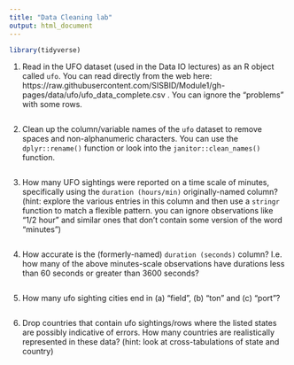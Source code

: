 ```yaml
---
title: "Data Cleaning lab"
output: html_document
---
```


```r
library(tidyverse)
```


1. Read in the UFO dataset (used in the Data IO lectures) as an R object called `ufo`.
You can read directly from the web here: https://raw.githubusercontent.com/SISBID/Module1/gh-pages/data/ufo/ufo_data_complete.csv . 
You can ignore the "problems" with some rows. 

```r

```

2. Clean up the column/variable names of the `ufo` dataset to remove spaces and non-alphanumeric characters. You can use the `dplyr::rename()` function or look into the `janitor::clean_names()` function. 

```r

```

3. How many UFO sightings were reported on a time scale of minutes, specifically using the `duration (hours/min)` originally-named column? (hint: explore the various entries in this column and then use a `stringr` function to match a flexible pattern. you can ignore observations like "1/2 hour" and similar ones that don't contain some version of the word "minutes")

```r


```

4. How accurate is the (formerly-named) `duration (seconds)` column? I.e. how many of the above minutes-scale observations have durations less than 60 seconds or greater than 3600 seconds? 

```r

```

5. How many ufo sighting cities end in (a) "field", (b) "ton" and (c) "port"?


```r


```

6. Drop countries that contain ufo sightings/rows where the listed states are possibly indicative of errors. How many countries are realistically represented in these data? (hint: look at cross-tabulations of state and country)

```r


```
